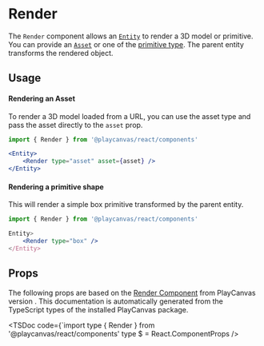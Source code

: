 # Render

The `Render` component allows an [`Entity`](/docs/api/entity) to render a 3D model or primitive. You can provide an [`Asset`](https://api.playcanvas.com/classes/Engine.Asset.html) or one of the [primitive type](https://api.playcanvas.com/classes/Engine.Asset.html#type). The parent entity transforms the rendered object.

## Usage

#### Rendering an Asset

To render a 3D model loaded from a URL, you can use the asset type and pass the asset directly to the `asset` prop.

```jsx copy
import { Render } from '@playcanvas/react/components'

<Entity>
    <Render type="asset" asset={asset} />
</Entity>
```

#### Rendering a primitive shape
This will render a simple box primitive transformed by the parent entity.

```jsx copy
import { Render } from '@playcanvas/react/components'

Entity>
    <Render type="box" />
</Entity>
```

## Props

The following props are based on the [Render Component](https://api.playcanvas.com/engine/classes/RenderComponent.html) from PlayCanvas version **<PcVersion />**. This documentation is automatically generated from the TypeScript types of the installed PlayCanvas package.

<TSDoc
  code={`import type { Render } from '@playcanvas/react/components'
type $ = React.ComponentProps<typeof Render>
/>